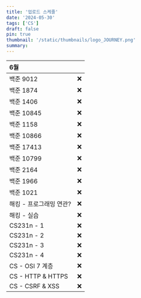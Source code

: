 ```yaml
---
title: '업로드 스케줄'
date: '2024-05-30'
tags: ['CS']
draft: false
pin: true
thumbnail: '/static/thumbnails/logo_JOURNEY.png'
summary:
---
```


| 6월                     |     |
| :---------------------- | :-- |
| 백준 9012               | ❌  |
| 백준 1874               | ❌  |
| 백준 1406               | ❌  |
| 백준 10845              | ❌  |
| 백준 1158               | ❌  |
| 백준 10866              | ❌  |
| 백준 17413              | ❌  |
| 백준 10799              | ❌  |
| 백준 2164               | ❌  |
| 백준 1966               | ❌  |
| 백준 1021               | ❌  |
| 해킹 - 프로그래밍 연관? | ❌  |
| 해킹 - 실습             | ❌  |
| CS231n - 1              | ❌  |
| CS231n - 2              | ❌  |
| CS231n - 3              | ❌  |
| CS231n - 4              | ❌  |
| CS - OSI 7 계층         | ❌  |
| CS - HTTP & HTTPS       | ❌  |
| CS - CSRF & XSS         | ❌  |
